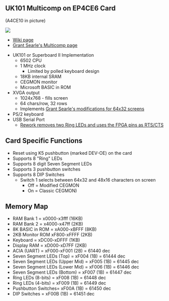 == UK101 Multicomp on EP4CE6 Card ==

(A4CE10 in picture)

<img src="http://land-boards.com/blwiki/images/9/9a/P1715-CROPPED-720PX.jpg"></img>

* [http://land-boards.com/blwiki/index.php?title=A-C4E6_Cyclone_IV_FPGA_EP4CE6E22C8N_Development_Board Wiki page]
* [http://searle.x10host.com/Multicomp/index.html Grant Searle's Multicomp page]

* UK101 or Superboard II Implementation
** 6502 CPU
** 1 MHz clock
*** Limited by polled keyboard design
** 18KB internal SRAM
** CEGMON monitor
** Microsoft BASIC in ROM
* XVGA output
** 1024x768 - fills screen
** 64 chars/row, 32 rows
** Implements [http://searle.hostei.com/grant/uk101FPGA/index.html#Modification3 Grant Searle's modifications for 64x32 screens]
* PS/2 keyboard
* USB Serial Port
** [http://land-boards.com/blwiki/index.php?title=A-C4E6_Cyclone_IV_FPGA_EP4CE6E22C8N_Development_Board#RTS.2FCTS_Rework Rework removes two Ring LEDs and uses the FPGA pins as RTS/CTS]

== Card Specific Functions ==

* Reset using K5 pushbutton (marked DEV-OE) on the card
* Supports 8 "Ring" LEDs
* Supports 8 digit Seven Segment LEDs
* Supports 3 pushbutton switches
* Supports 8 DIP Switches
** Switch 1 selects between 64x32 and 48x16 characters on screen
*** Off = Modified CEGMON
*** On = Classic CEGMON)

== Memory Map ==

* RAM Bank 1 = x0000-x3fff (16KB)
* RAM Bank 2 = x4000-x47ff (2KB)
* 8K BASIC in ROM = xA000-xBFFF (8KB)
* 2KB Monitor ROM xF800-xFFFF (2KB)
* Keyboard = xDC00-xDFFF (1KB)
* Display RAM = xD000-xD7FF (2KB)
* ACIA (UART) = xF000-xF001 (2B) = 61440 dec
* Seven Segment LEDs (Top) = xF004 (1B) = 61444 dec
* Seven Segment LEDs (Upper Mid) = xF005 (1B) = 61445 dec
* Seven Segment LEDs (Lower Mid) = xF006 (1B) = 61446 dec
* Seven Segment LEDs (Bottom) = xF007 (1B) = 61447 dec
* Ring LEDs (8-bits) = xF008 (1B) = 61448 dec
* Ring LEDs (4-bits) = xF009 (1B) = 61449 dec
* Pushbutton Switches= xF00A (1B) = 61450 dec
* DIP Switches = xF00B (1B) = 61451 dec
